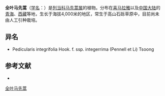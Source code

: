 {{Speciesbox
| name = 全叶马先蒿
| status = 
| status_system = 
| image =
| genus = Pedicularis
| species = integrifolia
| authority = Hook. f.
| subdivision_ranks =[[亚种|亚种]]
| subdivision =
* 全叶马先蒿 ''P. i.'' subsp. ''integrifolia''
* [[全叶马先蒿全缘|全叶马先蒿全缘]] ''P. i.'' subsp. ''integerrima''
}}

'''全叶马先蒿'''（[[学名|学名]]：{{lang|la|''Pedicularis integrifolia''}}）是[[列当科|列当科]][[马先蒿属|马先蒿属]]的植物。分布在[[喜马拉雅|喜马拉雅]]以及[[中国大陆|中国大陆]]的[[青海|青海]]、[[西藏|西藏]]等地，生长于海拔4,000米的地区，常生于高山石砾草原中，目前尚未由人工引种栽培。

== 异名 ==
* Pedicularis integrifolia Hook. f. ssp. integerrima (Pennell et Li) Tsoong

== 参考文献 ==
<div class="references-small">
* {{cite web| url =http://www.bioinfo.cn/db05/KmzwSpecies.php?action=view&id=21322| title =全叶马先蒿（亚种）| work =《中国高等植物数据库全库》| publisher =中国科学院微生物研究所| author =昆明植物研究所| accessdate =2009-02-25| deadurl =yes| archiveurl =https://web.archive.org/web/20160305062100/http://www.bioinfo.cn/db05/KmzwSpecies.php?action=view&id=21322| archivedate =2016-03-05}}
</div>
{{Taxonbar|from=Q10891424}}

[[Category:马先蒿属|全叶马先蒿]]


{{植物小作品}}